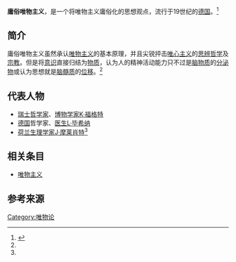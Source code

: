 {{onesource|time=2013-12-12T02:34:37+00:00}}
'''庸俗唯物主义'''，是一个将唯物主义庸俗化的思想观点，流行于19世纪的[[德国|德国]]。<ref name="#1">{{cite web |url=http://cdmd.cnki.com.cn/Article/CDMD-10511-1011136794.htm |language=zh-hans |title=庸俗唯物主义庸俗吗 |publisher=知网空间 |date= |accessdate= |archive-date=2019-05-09 |archive-url=https://web.archive.org/web/20190509210455/http://cdmd.cnki.com.cn/Article/CDMD-10511-1011136794.htm }}</ref>
 
==简介==
庸俗唯物主义虽然承认[[唯物主义|唯物主义]]的基本原理，并且尖锐抨击[[唯心主义|唯心主义]]的[[思辨哲学|思辨哲学]]及[[宗教|宗教]]。但是将[[意识|意识]]直接归结为[[物质|物质]]，认为人的精神活动能力只不过是[[脑物质|脑物质]]的[[分泌物|分泌物]]或认为思想就是[[脑髓质|脑髓质]]的[[位移|位移]]。<ref name="#1"/>
 
==代表人物==
*[[瑞士|瑞士]][[哲学家|哲学家]]、[[博物学家|博物学家]][[K·福格特|K·福格特]]
*[[德国|德国]]哲学家、[[医生|医生]][[L·毕希纳|L·毕希纳]]
*[[荷兰|荷兰]][[生理学家|生理学家]][[J·摩莱肖特|J·摩莱肖特]]<ref name="#1"/>
 
==相关条目==
*[[唯物主义|唯物主义]]

==参考来源==
{{reflist}}

[[Category:唯物论|Category:唯物论]]